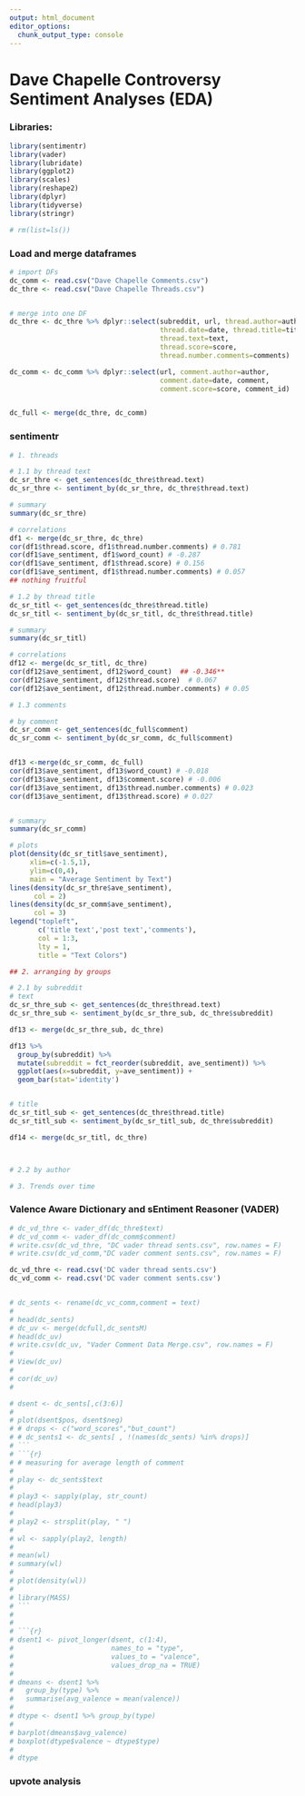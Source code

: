 ```yaml
---
output: html_document
editor_options: 
  chunk_output_type: console
---
```

# Dave Chapelle Controversy Sentiment Analyses (EDA)

### Libraries:

```r
library(sentimentr)
library(vader)
library(lubridate)
library(ggplot2)
library(scales)
library(reshape2)
library(dplyr)
library(tidyverse)
library(stringr)

# rm(list=ls())

```

### Load and merge dataframes
```r
# import DFs
dc_comm <- read.csv("Dave Chapelle Comments.csv")
dc_thre <- read.csv("Dave Chapelle Threads.csv")


# merge into one DF
dc_thre <- dc_thre %>% dplyr::select(subreddit, url, thread.author=author, 
                                     thread.date=date, thread.title=title, 
                                     thread.text=text, 
                                     thread.score=score, 
                                     thread.number.comments=comments)

dc_comm <- dc_comm %>% dplyr::select(url, comment.author=author, 
                                     comment.date=date, comment, 
                                     comment.score=score, comment_id)


dc_full <- merge(dc_thre, dc_comm)

```


### sentimentr 

```r
# 1. threads

# 1.1 by thread text
dc_sr_thre <- get_sentences(dc_thre$thread.text)
dc_sr_thre <- sentiment_by(dc_sr_thre, dc_thre$thread.text)

# summary
summary(dc_sr_thre)

# correlations
df1 <- merge(dc_sr_thre, dc_thre)
cor(df1$thread.score, df1$thread.number.comments) # 0.781
cor(df1$ave_sentiment, df1$word_count) # -0.287
cor(df1$ave_sentiment, df1$thread.score) # 0.156
cor(df1$ave_sentiment, df1$thread.number.comments) # 0.057
## nothing fruitful

# 1.2 by thread title
dc_sr_titl <- get_sentences(dc_thre$thread.title)
dc_sr_titl <- sentiment_by(dc_sr_titl, dc_thre$thread.title)

# summary
summary(dc_sr_titl)

# correlations 
df12 <- merge(dc_sr_titl, dc_thre)
cor(df12$ave_sentiment, df12$word_count)  ## -0.346**
cor(df12$ave_sentiment, df12$thread.score)  # 0.067
cor(df12$ave_sentiment, df12$thread.number.comments) # 0.05

# 1.3 comments

# by comment
dc_sr_comm <- get_sentences(dc_full$comment)
dc_sr_comm <- sentiment_by(dc_sr_comm, dc_full$comment)


df13 <-merge(dc_sr_comm, dc_full)
cor(df13$ave_sentiment, df13$word_count) # -0.018
cor(df13$ave_sentiment, df13$comment.score) # -0.006
cor(df13$ave_sentiment, df13$thread.number.comments) # 0.023
cor(df13$ave_sentiment, df13$thread.score) # 0.027


# summary
summary(dc_sr_comm)

# plots
plot(density(dc_sr_titl$ave_sentiment), 
     xlim=c(-1.5,1),
     ylim=c(0,4),
     main = "Average Sentiment by Text")
lines(density(dc_sr_thre$ave_sentiment),
      col = 2)
lines(density(dc_sr_comm$ave_sentiment),
      col = 3)
legend("topleft", 
       c('title text','post text','comments'),
       col = 1:3,
       lty = 1,
       title = "Text Colors")

```


```r
## 2. arranging by groups

# 2.1 by subreddit
# text
dc_sr_thre_sub <- get_sentences(dc_thre$thread.text)
dc_sr_thre_sub <- sentiment_by(dc_sr_thre_sub, dc_thre$subreddit)

df13 <- merge(dc_sr_thre_sub, dc_thre)

df13 %>%
  group_by(subreddit) %>%
  mutate(subreddit = fct_reorder(subreddit, ave_sentiment)) %>%
  ggplot(aes(x=subreddit, y=ave_sentiment)) +
  geom_bar(stat='identity')


# title
dc_sr_titl_sub <- get_sentences(dc_thre$thread.title)
dc_sr_titl_sub <- sentiment_by(dc_sr_titl_sub, dc_thre$subreddit)

df14 <- merge(dc_sr_titl, dc_thre)



# 2.2 by author


```


```r
# 3. Trends over time


```



### Valence Aware Dictionary and sEntiment Reasoner (VADER)

```r
# dc_vd_thre <- vader_df(dc_thre$text)
# dc_vd_comm <- vader_df(dc_comm$comment)
# write.csv(dc_vd_thre, "DC vader thread sents.csv", row.names = F)
# write.csv(dc_vd_comm,"DC vader comment sents.csv", row.names = F)

dc_vd_thre <- read.csv('DC vader thread sents.csv')
dc_vd_comm <- read.csv('DC vader comment sents.csv')


# dc_sents <- rename(dc_vc_comm,comment = text)
# 
# head(dc_sents)
# dc_uv <- merge(dcfull,dc_sentsM)
# head(dc_uv)
# write.csv(dc_uv, "Vader Comment Data Merge.csv", row.names = F)
# 
# View(dc_uv)
# 
# cor(dc_uv)
# 

```


```r
# dsent <- dc_sents[,c(3:6)]
# 
# plot(dsent$pos, dsent$neg)
# # drops <- c("word_scores","but_count")
# # dc_sents1 <- dc_sents[ , !(names(dc_sents) %in% drops)]
# ```
# ```{r}
# # measuring for average length of comment
# 
# play <- dc_sents$text
# 
# play3 <- sapply(play, str_count)
# head(play3)
# 
# play2 <- strsplit(play, " ")
# 
# wl <- sapply(play2, length)
# 
# mean(wl)
# summary(wl)
# 
# plot(density(wl))
# 
# library(MASS)
# ```
# 
# 
# ```{r}
# dsent1 <- pivot_longer(dsent, c(1:4), 
#                        names_to = "type", 
#                        values_to = "valence", 
#                        values_drop_na = TRUE)
# 
# dmeans <- dsent1 %>% 
#   group_by(type) %>% 
#   summarise(avg_valence = mean(valence))
# 
# dtype <- dsent1 %>% group_by(type)
# 
# barplot(dmeans$avg_valence)
# boxplot(dtype$valence ~ dtype$type)
# 
# dtype

```

### upvote analysis

```r



```
